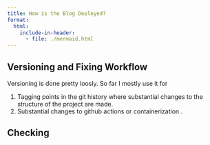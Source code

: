 ```yaml
---
title: How is the Blog Deployed?
format:
  html:
    include-in-header:
      - file: ./mermaid.html
---
```


## Versioning and Fixing Workflow

Versioning is done pretty loosly. So far I mostly use it for

1. Tagging points in the git <span class="iconify" data-icon="logos:git"></span>
   history where substantial changes to the structure of the project are made.
2. Substantial changes to github actions <span class="iconify" data-icon="logo:github-actions"></span>
   or containerization <span class="iconify" data-icon="logo:docker"></span>.

## Checking
